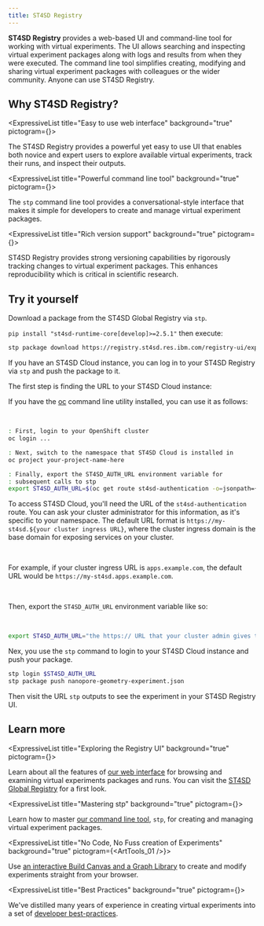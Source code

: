 ```yaml
---
title: ST4SD Registry
---
```


<!--

  Copyright IBM Inc. All Rights Reserved.
  SPDX-License-Identifier: Apache-2.0

-->



**ST4SD Registry** provides a web-based UI and command-line tool for working
with virtual experiments. The UI allows searching and inspecting virtual
experiment packages along with logs and results from when they were executed.
The command line tool simplifies creating, modifying and sharing virtual
experiment packages with colleagues or the wider community. Anyone can use ST4SD
Registry.

## Why ST4SD Registry?

<div className="expressive-content-list-group">

  <ExpressiveList 
    title="Easy to use web interface"
    background="true"
    pictogram={<CarbonForIbmDotcom />}>

The ST4SD Registry provides a powerful yet easy to use UI that enables both
novice and expert users to explore available virtual experiments, track their
runs, and inspect their outputs.

  </ExpressiveList>

  <ExpressiveList 
    title="Powerful command line tool"
    background="true"
    pictogram={<Tools />}>

The `stp` command line tool provides a conversational-style interface that makes
it simple for developers to create and manage virtual experiment packages.

  </ExpressiveList>

  <ExpressiveList 
    title="Rich version support"
    background="true"
    pictogram={<FileBackup />}>

ST4SD Registry provides strong versioning capabilities by rigorously tracking
changes to virtual experiment packages. This enhances reproducibility which is
critical in scientific research.

  </ExpressiveList>

</div>

## Try it yourself

Download a package from the ST4SD Global Registry via `stp`.

`pip install "st4sd-runtime-core[develop]>=2.5.1"` then execute:

```bash
stp package download https://registry.st4sd.res.ibm.com/registry-ui/experiment/nanopore-geometry-experiment
```

If you have an ST4SD Cloud instance, you can log in to your ST4SD Registry via
`stp` and push the package to it.

The first step is finding the URL to your ST4SD Cloud instance:

<Tabs>

<Tab label="Use the oc command-line utility">

If you have the [oc](https://docs.redhat.com/en/documentation/openshift_container_platform/4.18/html/cli_tools/openshift-cli-oc#cli-getting-started) command line utility installed, you can use it as follows:

<br />

```bash
: First, login to your OpenShift cluster
oc login ...

: Next, switch to the namespace that ST4SD Cloud is installed in
oc project your-project-name-here

: Finally, export the ST4SD_AUTH_URL environment variable for
: subsequent calls to stp
export ST4SD_AUTH_URL=$(oc get route st4sd-authentication -o=jsonpath={.spec.host})
```

</Tab>

<Tab label="Ask your cluster administrator">

To access ST4SD Cloud, you'll need the URL of the `st4sd-authentication` route. You can ask your cluster administrator for this information, as it's specific to your namespace. The default URL format is `https://my-st4sd.${your cluster ingress URL}`, where the cluster ingress domain is the base domain for exposing services on your cluster.

<br />

For example, if your cluster ingress URL is `apps.example.com`, the default URL would be `https://my-st4sd.apps.example.com`.

<br />

Then, export the `ST4SD_AUTH_URL` environment variable like so:

<br />

```bash
export ST4SD_AUTH_URL="the https:// URL that your cluster admin gives to you"
```

</Tab>

</Tabs>

Nex, you use the `stp` command to login to your ST4SD Cloud instance and push your package.

```bash
stp login $ST4SD_AUTH_URL
stp package push nanopore-geometry-experiment.json
```

Then visit the URL `stp` outputs to see the experiment in your ST4SD Registry
UI.

## Learn more

<div className="expressive-content-list-group">

  <ExpressiveList 
    title="Exploring the Registry UI"
    background="true"
    pictogram={<CarbonForIbmDotcom />}>

Learn about all the features of
[our web interface](/using-the-virtual-experiments-registry-ui) for browsing and
examining virtual experiments packages and runs. You can visit the
[ST4SD Global Registry](https://registry.st4sd.res.ibm.com/) for a first look.

  </ExpressiveList>

  <ExpressiveList 
    title="Mastering stp"
    background="true"
    pictogram={<Tools />}>

Learn how to master [our command line tool](/stp), `stp`, for creating and
managing virtual experiment packages.

  </ExpressiveList>

  <ExpressiveList
    title="No Code, No Fuss creation of Experiments"
    background="true"
    pictogram={<ArtTools_01 />}>

Use
[an interactive Build Canvas and a Graph Library](/build-canvas)
to create and modify experiments straight from your browser.

  </ExpressiveList>

  <ExpressiveList
    title="Best Practices"
    background="true"
    pictogram={<Reliability />}>

We've distilled many years of experience in creating virtual experiments into a
set of [developer best-practices](/virtual-experiment-developer-best-practices).

  </ExpressiveList>

</div>
